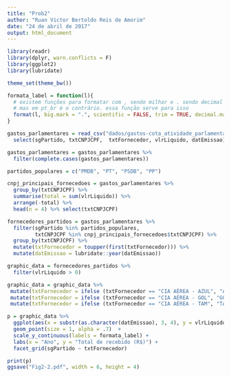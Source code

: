 ```yaml
---
title: "Prob2"
author: "Ruan Victor Bertoldo Reis de Amorim"
date: "24 de abril de 2017"
output: html_document
---
```


```r

library(readr)
library(dplyr, warn.conflicts = F)
library(ggplot2)
library(lubridate)

theme_set(theme_bw())

formata_label = function(l){
  # existem funções para formatar com , sendo milhar e . sendo decimal (scales::comma)
  # mas em pt_br é o contrário. essa função serve para isso
  format(l, big.mark = ".", scientific = FALSE, trim = TRUE, decimal.mark = ",")
}

gastos_parlamentares = read_csv("dados/gastos-cota_atividade_parlamentar.csv") %>%
  select(sgPartido, txtCNPJCPF,  txtFornecedor, vlrLiquido, datEmissao)

gastos_parlamentares = gastos_parlamentares %>%
  filter(complete.cases(gastos_parlamentares))

```

```r

partidos_populares = c("PMDB", "PT", "PSDB", "PP")

cnpj_principais_fornecedoes = gastos_parlamentares %>% 
  group_by(txtCNPJCPF) %>%
  summarise(total = sum(vlrLiquido)) %>%
  arrange(-total) %>%
  head(n = 4) %>% select(txtCNPJCPF)

fornecedores_partidos = gastos_parlamentares %>%
  filter(sgPartido %in% partidos_populares,
         txtCNPJCPF %in% cnpj_principais_fornecedoes$txtCNPJCPF) %>%
  group_by(txtCNPJCPF) %>%
  mutate(txtFornecedor = toupper(first(txtFornecedor))) %>%
  mutate(datEmissao = lubridate::year(datEmissao))

graphic_data = fornecedores_partidos %>%
  filter(vlrLiquido > 0)

graphic_data = graphic_data %>%
 mutate(txtFornecedor = ifelse (txtFornecedor == "CIA AÉREA - AZUL", "AZUL", txtFornecedor)) %>%
 mutate(txtFornecedor = ifelse (txtFornecedor == "CIA AÉREA - GOL", "GOL", txtFornecedor)) %>%
 mutate(txtFornecedor = ifelse (txtFornecedor == "CIA AÉREA - TAM", "TAM", txtFornecedor))  

p = graphic_data %>% 
  ggplot(aes(x = substr(as.character(datEmissao), 3, 4), y = vlrLiquido, colour = sgPartido)) + 
  geom_point(size = 1, alpha = .7)  +
  scale_y_continuous(labels = formata_label) + 
  labs(x = "Ano", y = "Total de recebido (R$)") +
  facet_grid(sgPartido ~ txtFornecedor)

print(p)
ggsave("Fig2-2.pdf", width = 6, height = 4)

```

